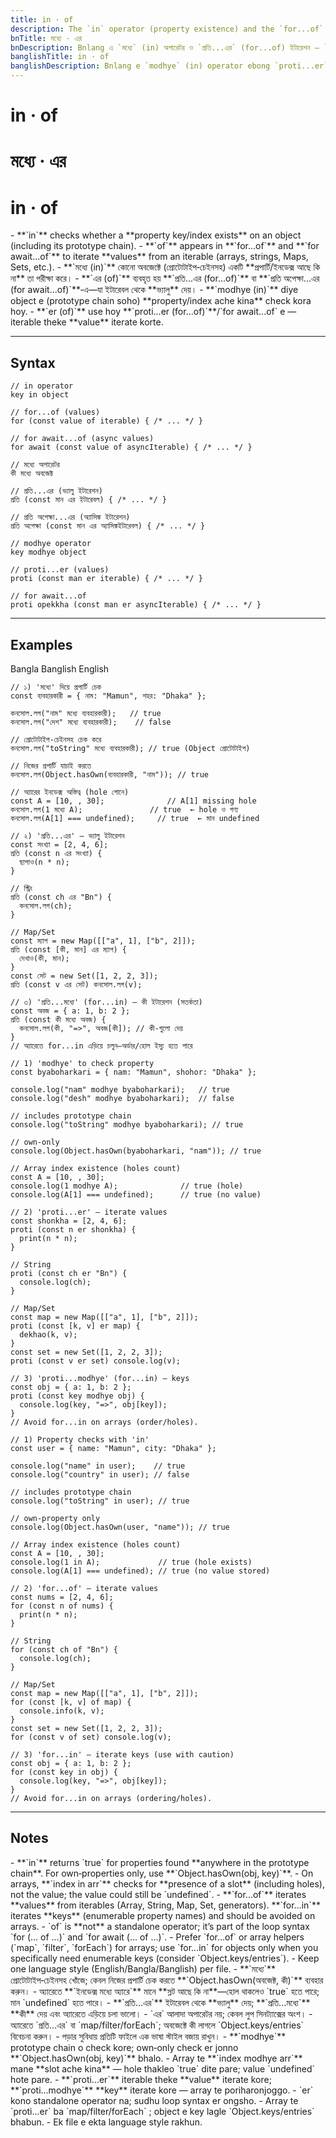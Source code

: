```yaml
---
title: in · of
description: The `in` operator (property existence) and the `for...of` iteration syntax in Bnlang — with differences from `for...in`, array/Map handling, and best practices.
bnTitle: মধ্যে · এর
bnDescription: Bnlang এ `মধ্যে` (in) অপারেটর ও `প্রতি...এর` (for...of) ইটারেশন — `for...in` থেকে পার্থক্য, অ্যারে/ম্যাপ হ্যান্ডলিং, সেরা চর্চা।
banglishTitle: in · of
banglishDescription: Bnlang e `modhye` (in) operator ebong `proti...er` (for...of) iteration — `for...in` theke parthokko, array/Map tips.
---
```


# <I18nEnglish>in · of</I18nEnglish>
# <I18nBangla>মধ্যে · এর</I18nBangla>
# <I18nBanglish>in · of</I18nBanglish>

<I18nEnglish>
- **`in`** checks whether a **property key/index exists** on an object (including its prototype chain).  
- **`of`** appears in **`for...of`** and **`for await...of`** to iterate **values** from an iterable (arrays, strings, Maps, Sets, etc.).
</I18nEnglish>

<I18nBangla>
- **`মধ্যে (in)`** কোনো অবজেক্টে (প্রোটোটাইপ‑চেইনসহ) একটি **প্রপার্টি/ইনডেক্স আছে কি না** তা পরীক্ষা করে।  
- **`এর (of)`** ব্যবহৃত হয় **`প্রতি...এর (for...of)`** বা **`প্রতি অপেক্ষা...এর (for await...of)`**‑এ—যা ইটারেবল থেকে **ভ্যালু** দেয়।
</I18nBangla>

<I18nBanglish>
- **`modhye (in)`** diye object e (prototype chain soho) **property/index ache kina** check kora hoy.  
- **`er (of)`** use hoy **`proti...er (for...of)`**/`for await...of` e — iterable theke **value** iterate korte.
</I18nBanglish>

---

## Syntax

<I18nEnglish>

```bnl
// in operator
key in object

// for...of (values)
for (const value of iterable) { /* ... */ }

// for await...of (async values)
for await (const value of asyncIterable) { /* ... */ }
```
</I18nEnglish>

<I18nBangla>

```bnl
// মধ্যে অপারেটর
কী মধ্যে অবজেক্ট

// প্রতি...এর (ভ্যালু ইটারেশন)
প্রতি (const মান এর ইটারেবল) { /* ... */ }

// প্রতি অপেক্ষা...এর (অ্যাসিঙ্ক ইটারেশন)
প্রতি অপেক্ষা (const মান এর অ্যাসিঙ্কইটারেবল) { /* ... */ }
```
</I18nBangla>

<I18nBanglish>

```bnl
// modhye operator
key modhye object

// proti...er (values)
proti (const man er iterable) { /* ... */ }

// for await...of
proti opekkha (const man er asyncIterable) { /* ... */ }
```
</I18nBanglish>

---

## Examples

<Tabs defaultValue="bangla" className="w-full">
  <TabsList>
    <TabsTrigger value="bangla">Bangla</TabsTrigger>
    <TabsTrigger value="banglish">Banglish</TabsTrigger>
    <TabsTrigger value="english">English</TabsTrigger>
  </TabsList>

  <TabsContent value="bangla">

```bnl
// ১) 'মধ্যে' দিয়ে প্রপার্টি চেক
const ব্যবহারকারী = { নাম: "Mamun", শহর: "Dhaka" };

কনসোল.লগ("নাম" মধ্যে ব্যবহারকারী);   // true
কনসোল.লগ("দেশ" মধ্যে ব্যবহারকারী);    // false

// প্রোটোটাইপ‑চেইনসহ চেক করে
কনসোল.লগ("toString" মধ্যে ব্যবহারকারী); // true (Object প্রোটোটাইপ)

// নিজের প্রপার্টি যাচাই করতে
কনসোল.লগ(Object.hasOwn(ব্যবহারকারী, "নাম")); // true

// অ্যারের ইনডেক্স অস্তিত্ব (hole গোনে)
const A = [10, , 30];              // A[1] missing hole
কনসোল.লগ(1 মধ্যে A);               // true  ← hole ও গণ্য
কনসোল.লগ(A[1] === undefined);     // true  ← মান undefined

// ২) 'প্রতি...এর' — ভ্যালু ইটারেশন
const সংখ্যা = [2, 4, 6];
প্রতি (const n এর সংখ্যা) {
  ছাপাও(n * n);
}

// স্ট্রিং
প্রতি (const ch এর "Bn") {
  কনসোল.লগ(ch);
}

// Map/Set
const ম্যাপ = new Map([["a", 1], ["b", 2]]);
প্রতি (const [কী, মান] এর ম্যাপ) {
  দেখাও(কী, মান);
}
const সেট = new Set([1, 2, 2, 3]);
প্রতি (const v এর সেট) কনসোল.লগ(v);

// ৩) 'প্রতি...মধ্যে' (for...in) — কী ইটারেশন (সতর্কতা)
const অবজ = { a: 1, b: 2 };
প্রতি (const কী মধ্যে অবজ) {
  কনসোল.লগ(কী, "=>", অবজ[কী]); // কী‑গুলো দেয়
}
// অ্যারেতে for...in এড়িয়ে চলুন—অর্ডার/হোল ইস্যু হতে পারে
```
  </TabsContent>

  <TabsContent value="banglish">

```bnl
// 1) 'modhye' to check property
const byaboharkari = { nam: "Mamun", shohor: "Dhaka" };

console.log("nam" modhye byaboharkari);   // true
console.log("desh" modhye byaboharkari);  // false

// includes prototype chain
console.log("toString" modhye byaboharkari); // true

// own‑only
console.log(Object.hasOwn(byaboharkari, "nam")); // true

// Array index existence (holes count)
const A = [10, , 30];
console.log(1 modhye A);              // true (hole)
console.log(A[1] === undefined);      // true (no value)

// 2) 'proti...er' — iterate values
const shonkha = [2, 4, 6];
proti (const n er shonkha) {
  print(n * n);
}

// String
proti (const ch er "Bn") {
  console.log(ch);
}

// Map/Set
const map = new Map([["a", 1], ["b", 2]]);
proti (const [k, v] er map) {
  dekhao(k, v);
}
const set = new Set([1, 2, 2, 3]);
proti (const v er set) console.log(v);

// 3) 'proti...modhye' (for...in) — keys
const obj = { a: 1, b: 2 };
proti (const key modhye obj) {
  console.log(key, "=>", obj[key]);
}
// Avoid for...in on arrays (order/holes).
```
  </TabsContent>

  <TabsContent value="english">

```bnl
// 1) Property checks with 'in'
const user = { name: "Mamun", city: "Dhaka" };

console.log("name" in user);    // true
console.log("country" in user); // false

// includes prototype chain
console.log("toString" in user); // true

// own‑property only
console.log(Object.hasOwn(user, "name")); // true

// Array index existence (holes count)
const A = [10, , 30];
console.log(1 in A);             // true (hole exists)
console.log(A[1] === undefined); // true (no value stored)

// 2) 'for...of' — iterate values
const nums = [2, 4, 6];
for (const n of nums) {
  print(n * n);
}

// String
for (const ch of "Bn") {
  console.log(ch);
}

// Map/Set
const map = new Map([["a", 1], ["b", 2]]);
for (const [k, v] of map) {
  console.info(k, v);
}
const set = new Set([1, 2, 2, 3]);
for (const v of set) console.log(v);

// 3) 'for...in' — iterate keys (use with caution)
const obj = { a: 1, b: 2 };
for (const key in obj) {
  console.log(key, "=>", obj[key]);
}
// Avoid for...in on arrays (ordering/holes).
```
  </TabsContent>
</Tabs>

---

## Notes

<I18nEnglish>
- **`in`** returns `true` for properties found **anywhere in the prototype chain**. For own‑properties only, use **`Object.hasOwn(obj, key)`**.  
- On arrays, **`index in arr`** checks for **presence of a slot** (including holes), not the value; the value could still be `undefined`.  
- **`for...of`** iterates **values** from iterables (Array, String, Map, Set, generators). **`for...in`** iterates **keys** (enumerable property names) and should be avoided on arrays.  
- `of` is **not** a standalone operator; it’s part of the loop syntax `for (... of ...)` and `for await (... of ...)`.  
- Prefer `for...of` or array helpers (`map`, `filter`, `forEach`) for arrays; use `for...in` for objects only when you specifically need enumerable keys (consider `Object.keys/entries`).  
- Keep one language style (English/Bangla/Banglish) per file.
</I18nEnglish>

<I18nBangla>
- **`মধ্যে`** প্রোটোটাইপ‑চেইনসহ খোঁজে; কেবল নিজের প্রপার্টি চেক করতে **`Object.hasOwn(অবজেক্ট, কী)`** ব্যবহার করুন।  
- অ্যারেতে **`ইনডেক্স মধ্যে অ্যারে`** মানে **স্লট আছে কি না**—হোল থাকলেও `true` হতে পারে; মান `undefined` হতে পারে।  
- **`প্রতি...এর`** ইটারেবল থেকে **ভ্যালু** দেয়; **`প্রতি...মধ্যে`** **কী** দেয় এবং অ্যারেতে এড়িয়ে চলা ভালো।  
- `এর` আলাদা অপারেটর নয়; কেবল লুপ সিনট্যাক্সের অংশ।  
- অ্যারেতে `প্রতি...এর` বা `map/filter/forEach`; অবজেক্টে কী লাগলে `Object.keys/entries` বিবেচনা করুন।  
- পড়ার সুবিধায় প্রতিটি ফাইলে এক ভাষা স্টাইল বজায় রাখুন।
</I18nBangla>

<I18nBanglish>
- **`modhye`** prototype chain o check kore; own‑only check er jonno **`Object.hasOwn(obj, key)`** bhalo.  
- Array te **`index modhye arr`** mane **slot ache kina** — hole thakleo `true` dite pare; value `undefined` hote pare.  
- **`proti...er`** iterable theke **value** iterate kore; **`proti...modhye`** **key** iterate kore — array te poriharonjoggo.  
- `er` kono standalone operator na; sudhu loop syntax er ongsho.  
- Array te `proti...er` ba `map/filter/forEach` ; object e key lagle `Object.keys/entries` bhabun.  
- Ek file e ekta language style rakhun.
</I18nBanglish>
